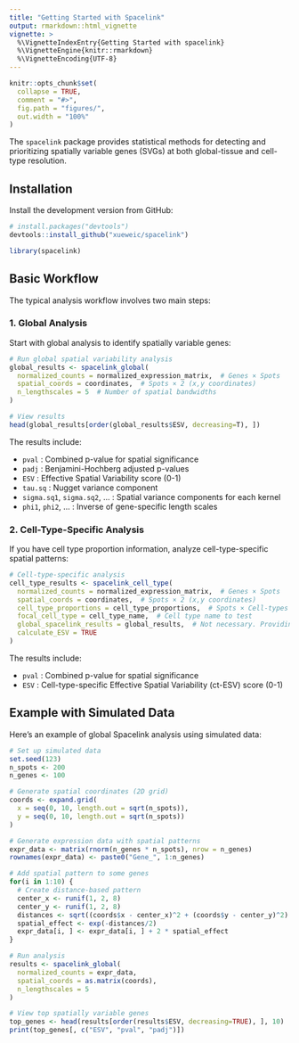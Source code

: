 ```yaml
---
title: "Getting Started with Spacelink"
output: rmarkdown::html_vignette
vignette: >
  %\VignetteIndexEntry{Getting Started with spacelink}
  %\VignetteEngine{knitr::rmarkdown}
  %\VignetteEncoding{UTF-8}
---
```


```r
knitr::opts_chunk$set(
  collapse = TRUE,
  comment = "#>",
  fig.path = "figures/",
  out.width = "100%"
)
```

The `spacelink` package provides statistical methods for detecting and prioritizing spatially variable genes (SVGs) at both global-tissue and cell-type resolution.

## Installation

Install the development version from GitHub:

```r
# install.packages("devtools")
devtools::install_github("xueweic/spacelink")
```

```r
library(spacelink)
```

## Basic Workflow

The typical analysis workflow involves two main steps:

### 1. Global Analysis

Start with global analysis to identify spatially variable genes:

```r
# Run global spatial variability analysis
global_results <- spacelink_global(
  normalized_counts = normalized_expression_matrix,  # Genes × Spots
  spatial_coords = coordinates,  # Spots × 2 (x,y coordinates)
  n_lengthscales = 5  # Number of spatial bandwidths
)

# View results
head(global_results[order(global_results$ESV, decreasing=T), ])
```

The results include:

- `pval` : Combined p-value for spatial significance
- `padj` : Benjamini-Hochberg adjusted p-values
- `ESV` : Effective Spatial Variability score (0-1)
- `tau.sq` : Nugget variance component
- `sigma.sq1`, `sigma.sq2`, ... : Spatial variance components for each kernel
- `phi1`, `phi2`, ... : Inverse of gene-specific length scales

### 2. Cell-Type-Specific Analysis

If you have cell type proportion information, analyze cell-type-specific spatial patterns:

```r
# Cell-type-specific analysis
cell_type_results <- spacelink_cell_type(
  normalized_counts = normalized_expression_matrix,  # Genes × Spots
  spatial_coords = coordinates,  # Spots × 2 (x,y coordinates)
  cell_type_proportions = cell_type_proportions,  # Spots × Cell-types
  focal_cell_type = cell_type_name,  # Cell type name to test
  global_spacelink_results = global_results,  # Not necessary. Providing global results improves efficiency.
  calculate_ESV = TRUE
)
```

The results include:

- `pval` : Combined p-value for spatial significance
- `ESV` : Cell-type-specific Effective Spatial Variability (ct-ESV) score (0-1)

## Example with Simulated Data

Here's an example of global Spacelink analysis using simulated data:

```r
# Set up simulated data
set.seed(123)
n_spots <- 200
n_genes <- 100

# Generate spatial coordinates (2D grid)
coords <- expand.grid(
  x = seq(0, 10, length.out = sqrt(n_spots)),
  y = seq(0, 10, length.out = sqrt(n_spots))
)

# Generate expression data with spatial patterns
expr_data <- matrix(rnorm(n_genes * n_spots), nrow = n_genes)
rownames(expr_data) <- paste0("Gene_", 1:n_genes)

# Add spatial pattern to some genes
for(i in 1:10) {
  # Create distance-based pattern
  center_x <- runif(1, 2, 8)
  center_y <- runif(1, 2, 8)
  distances <- sqrt((coords$x - center_x)^2 + (coords$y - center_y)^2)
  spatial_effect <- exp(-distances/2)
  expr_data[i, ] <- expr_data[i, ] + 2 * spatial_effect
}

# Run analysis
results <- spacelink_global(
  normalized_counts = expr_data,
  spatial_coords = as.matrix(coords),
  n_lengthscales = 5
)

# View top spatially variable genes
top_genes <- head(results[order(results$ESV, decreasing=TRUE), ], 10)
print(top_genes[, c("ESV", "pval", "padj")])
```
